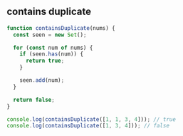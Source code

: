 
## contains duplicate

```js
function containsDuplicate(nums) {
  const seen = new Set();

  for (const num of nums) {
    if (seen.has(num)) {
      return true;
    }

    seen.add(num);
  }

  return false;
}

console.log(containsDuplicate([1, 1, 3, 4])); // true
console.log(containsDuplicate([1, 3, 4])); // false
```
